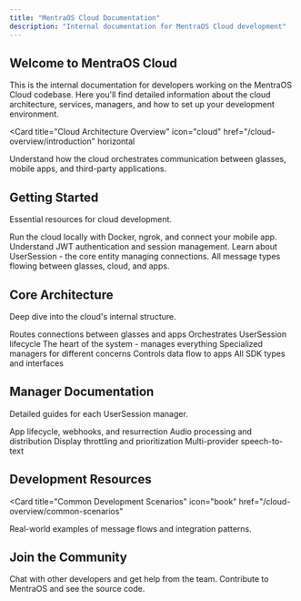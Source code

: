 ```yaml
---
title: "MentraOS Cloud Documentation"
description: "Internal documentation for MentraOS Cloud development"
---
```


## Welcome to MentraOS Cloud

This is the internal documentation for developers working on the MentraOS Cloud codebase. Here you'll find detailed information about the cloud architecture, services, managers, and how to set up your development environment.

<Card
  title="Cloud Architecture Overview"
  icon="cloud"
  href="/cloud-overview/introduction"
  horizontal
>
  Understand how the cloud orchestrates communication between glasses, mobile apps, and third-party applications.
</Card>

## Getting Started

Essential resources for cloud development.

<Columns cols={2}>
  <Card
    title="Local Development Setup"
    icon="laptop"
    href="/development/local-setup"
  >
    Run the cloud locally with Docker, ngrok, and connect your mobile app.
  </Card>
  <Card
    title="Authentication Flow"
    icon="shield"
    href="/cloud-overview/authentication-flow"
  >
    Understand JWT authentication and session management.
  </Card>
  <Card
    title="User Sessions"
    icon="users"
    href="/cloud-overview/user-sessions"
  >
    Learn about UserSession - the core entity managing connections.
  </Card>
  <Card
    title="Message Types"
    icon="message"
    href="/cloud-overview/message-types"
  >
    All message types flowing between glasses, cloud, and apps.
  </Card>
</Columns>

## Core Architecture

Deep dive into the cloud's internal structure.

<Columns cols={3}>
  <Card title="WebSocket Service" icon="plug" href="/cloud-architecture/services/websocket-service">
    Routes connections between glasses and apps
  </Card>
  <Card title="Session Service" icon="server" href="/cloud-architecture/services/session-service">
    Orchestrates UserSession lifecycle
  </Card>
  <Card title="UserSession Class" icon="user" href="/cloud-architecture/session-management/user-session-class">
    The heart of the system - manages everything
  </Card>
  <Card title="Managers Pattern" icon="puzzle" href="/cloud-architecture/managers/overview">
    Specialized managers for different concerns
  </Card>
  <Card title="Subscription Service" icon="bell" href="/cloud-architecture/services/subscription-service">
    Controls data flow to apps
  </Card>
  <Card title="Message Types" icon="message" href="/cloud-overview/message-types">
    All SDK types and interfaces
  </Card>
</Columns>

## Manager Documentation

Detailed guides for each UserSession manager.

<Columns cols={2}>
  <Card
    title="App Manager"
    icon="cube"
    href="/cloud-architecture/managers/app-manager"
  >
    App lifecycle, webhooks, and resurrection
  </Card>
  <Card
    title="Audio Manager"
    icon="volume"
    href="/cloud-architecture/managers/audio-manager"
  >
    Audio processing and distribution
  </Card>
  <Card
    title="Display Manager"
    icon="monitor"
    href="/cloud-architecture/managers/display-manager"
  >
    Display throttling and prioritization
  </Card>
  <Card
    title="Transcription Manager"
    icon="microphone"
    href="/cloud-architecture/managers/transcription-manager"
  >
    Multi-provider speech-to-text
  </Card>
</Columns>

## Development Resources

<Card
  title="Common Development Scenarios"
  icon="book"
  href="/cloud-overview/common-scenarios"
>
  Real-world examples of message flows and integration patterns.
</Card>

## Join the Community

<Columns cols={2}>
  <Card
    title="Discord"
    icon="discord"
    href="https://discord.gg/5ukNvkEAqT"
  >
    Chat with other developers and get help from the team.
  </Card>
  <Card
    title="GitHub"
    icon="github"
    href="https://github.com/Mentra-Community/MentraOS"
  >
    Contribute to MentraOS and see the source code.
  </Card>
</Columns>